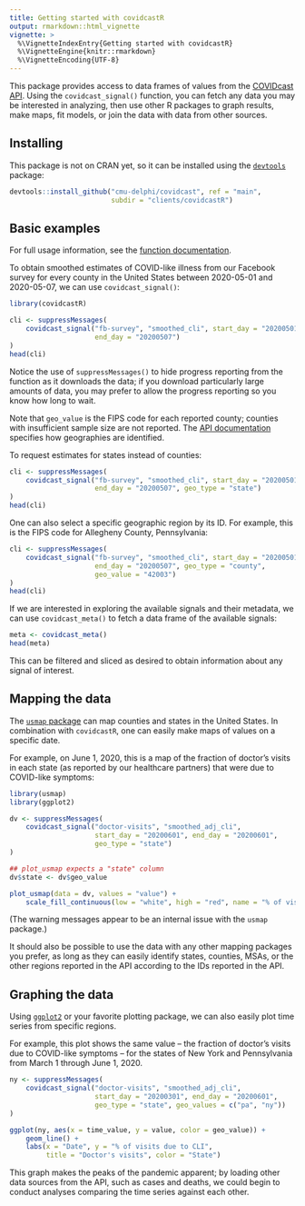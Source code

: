 ```yaml
---
title: Getting started with covidcastR
output: rmarkdown::html_vignette
vignette: >
  %\VignetteIndexEntry{Getting started with covidcastR}
  %\VignetteEngine{knitr::rmarkdown}
  %\VignetteEncoding{UTF-8}
---
```


This package provides access to data frames of values from the [COVIDcast
API](https://cmu-delphi.github.io/delphi-epidata/api/covidcast.html). Using the
`covidcast_signal()` function, you can fetch any data you may be interested in
analyzing, then use other R packages to graph results, make maps, fit models, or
join the data with data from other sources.

## Installing

This package is not on CRAN yet, so it can be installed using the
[`devtools`](https://cran.r-project.org/package=devtools) package:

```r
devtools::install_github("cmu-delphi/covidcast", ref = "main",
                         subdir = "clients/covidcastR")
```

## Basic examples

For full usage information, see the [function
documentation](../reference/index.html).

To obtain smoothed estimates of COVID-like illness from our Facebook survey for
every county in the United States between 2020-05-01 and 2020-05-07, we can use
`covidcast_signal()`:

```r
library(covidcastR)

cli <- suppressMessages(
    covidcast_signal("fb-survey", "smoothed_cli", start_day = "20200501",
                     end_day = "20200507")
)
head(cli)
```

Notice the use of `suppressMessages()` to hide progress reporting from the
function as it downloads the data; if you download particularly large amounts of
data, you may prefer to allow the progress reporting so you know how long to
wait.

Note that `geo_value` is the FIPS code for each reported county; counties with
insufficient sample size are not reported. The [API
documentation](https://cmu-delphi.github.io/delphi-epidata/api/covidcast.html)
specifies how geographies are identified.

To request estimates for states instead of counties:

```r
cli <- suppressMessages(
    covidcast_signal("fb-survey", "smoothed_cli", start_day = "20200501",
                     end_day = "20200507", geo_type = "state")
)
head(cli)
```

One can also select a specific geographic region by its ID. For example, this is
the FIPS code for Allegheny County, Pennsylvania:

```r
cli <- suppressMessages(
    covidcast_signal("fb-survey", "smoothed_cli", start_day = "20200501",
                     end_day = "20200507", geo_type = "county",
                     geo_value = "42003")
)
head(cli)
```

If we are interested in exploring the available signals and their metadata, we
can use `covidcast_meta()` to fetch a data frame of the available signals:

```r
meta <- covidcast_meta()
head(meta)
```

This can be filtered and sliced as desired to obtain information about any
signal of interest.


## Mapping the data

The [`usmap` package](https://cran.r-project.org/package=usmap) can map counties
and states in the United States. In combination with `covidcastR`, one can
easily make maps of values on a specific date.

For example, on June 1, 2020, this is a map of the fraction of doctor's visits
in each state (as reported by our healthcare partners) that were due to
COVID-like symptoms:

```r
library(usmap)
library(ggplot2)

dv <- suppressMessages(
    covidcast_signal("doctor-visits", "smoothed_adj_cli",
                     start_day = "20200601", end_day = "20200601",
                     geo_type = "state")
)

## plot_usmap expects a "state" column
dv$state <- dv$geo_value

plot_usmap(data = dv, values = "value") +
    scale_fill_continuous(low = "white", high = "red", name = "% of visits")
```

(The warning messages appear to be an internal issue with the `usmap` package.)

It should also be possible to use the data with any other mapping packages you
prefer, as long as they can easily identify states, counties, MSAs, or the other
regions reported in the API according to the IDs reported in the API.

## Graphing the data

Using [`ggplot2`](https://ggplot2.tidyverse.org/) or your favorite plotting
package, we can also easily plot time series from specific regions.

For example, this plot shows the same value -- the fraction of doctor's visits
due to COVID-like symptoms -- for the states of New York and Pennsylvania from
March 1 through June 1, 2020.

```r
ny <- suppressMessages(
    covidcast_signal("doctor-visits", "smoothed_adj_cli",
                     start_day = "20200301", end_day = "20200601",
                     geo_type = "state", geo_values = c("pa", "ny"))
)

ggplot(ny, aes(x = time_value, y = value, color = geo_value)) +
    geom_line() +
    labs(x = "Date", y = "% of visits due to CLI",
         title = "Doctor's visits", color = "State")
```

This graph makes the peaks of the pandemic apparent; by loading other data
sources from the API, such as cases and deaths, we could begin to conduct
analyses comparing the time series against each other.
